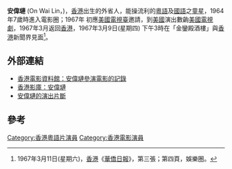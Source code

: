 '''安偉璉''' (On Wai Lin，{{bd|1957年}})，[[香港|香港]]出生的外省人，能操流利的[[粵語|粵語]]及[[國語|國語]]之[[童星|童星]]，1964年7歲時進入電影圈；1967年 初應[[美國|美國]][[電視臺|電視臺]]邀請，到[[美國|美國]]演出數齣[[美國|美國]][[電視劇|電視劇]]，1967年3月返回[[香港|香港]]，1967年3月9日(星期四) 下午3時在「金鑾殿酒樓」與[[香港|香港]]新聞界見面<ref>1967年3月11日(星期六)，[[香港|香港]]《[[華僑日報|華僑日報]]》，第三張；第四頁，娛樂圈。</ref>。

==外部連結 ==
* [http://ipac.hkfa.lcsd.gov.hk/ipac20/ipac.jsp?session=RN76269932414.572&profile=hkfa&uri=link=3100036@!10440@!3100024@!3100036&aspect=basic_search&menu=search&ri=9&source=192.168.110.61@!horizon&term=%E5%AE%89%E5%81%89%E7%92%89%2C&index=NAMEBRP 香港電影資料館：安偉璉參演電影的記錄]{{dead link|date=2018年5月 |bot=InternetArchiveBot |fix-attempted=yes }}
* [http://hkmdb.com/db/people/view.mhtml?id=17734&display_set=big5 香港影庫：安偉璉] {{Wayback|url=http://hkmdb.com/db/people/view.mhtml?id=17734&display_set=big5 |date=20180929083040 }}
* [http://www.youtube.com/watch?v=IxWhFySuXGI 安偉璉的演出片斷]

== 參考 ==
{{Reflist}}

[[Category:香港粵語片演員|Category:香港粵語片演員]]
[[Category:香港電影演員|Category:香港電影演員]]